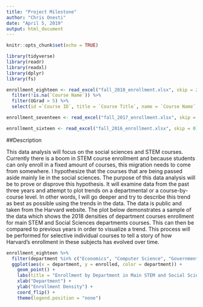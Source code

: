 ```yaml
---
title: "Project Milestone"
author: "Chris Onesti"
date: "April 5, 2019"
output: html_document
---
```


```r
knitr::opts_chunk$set(echo = TRUE)

library(tidyverse)
library(readr)
library(readxl)
library(dplyr)
library(fs)

```

```r


enrollment_eighteen <- read_excel("fall_2018_enrollment.xlsx", skip = 2) %>% 
  filter(!is.na(`Course Name`)) %>% 
  filter(UGrad > 5) %>% 
  select(id =`Course ID`, title = `Course Title`, name = `Course Name`, department = `Course Department`, enrolled = `UGrad`)

enrollment_seventeen <- read_excel("fall_2017_enrollment.xlsx", skip = 3) %>% filter(!is.na(`Course Name`)) %>% filter(UGrad > 5) %>% select(id =`Course ID`, title = `Course Title`, name = `Course Name`, department = `Course Department`, enrolled = `UGrad`)

enrollment_sixteen <- read_excel("fall_2016_enrollment.xlsx", skip = 0) %>% filter(!is.na(`COURSE ID`)) %>% filter(HCOL > 5) %>% select(id =`COURSE ID`, title = `COURSE`, department = `DEPARTMENT`, enrolled = `HCOL`)


```

##Description

This data analysis will focus on the social sciences and STEM courses.  Currently there is a boom in STEM course enrollment and because students can only enroll in a fixed amount of courses, this migration needs to come from somewhere.  I hypothesize that the courses that are being passed aside mainly lie in the social sciences.  The purpose of this data analysis will be to prove or disprove this hypothesis.  It will examine data from the past three years and attempt to plot trends on a departmental or a course-by-course level.  In other words, I will go deeper and try to describe this trend as best as possible using the trends in the data.  The data is public and taken from the Harvard website.  The plot below demonstrates a sample of the data which shows the 2018 densities of department courses enrollment for main STEM and Social Sciences departments courses.  This can then be compared to previous years in order to visualize a trend.  This process will be performed for selective individual courses to tell a story of how Harvard's enrollment in these subjects has evolved over time.

```r


enrollment_eighteen %>% 
  filter(department %in% c("Economics", "Computer Science", "Government", "Statistics", "Applied Mathematics")) %>%  
  ggplot(aes(x = department, y = enrolled, color = department)) + 
    geom_point() + 
    labs(title = "Enrollment by Department in Main STEM and Social Sciences Departmenst (2018)", subtitle = "Computer Science and Economics are the two leading choices") + 
    xlab("Department") + 
    ylab("Enrollment Density") + 
    coord_flip() + 
    theme(legend.position = "none")


```

